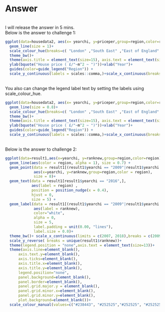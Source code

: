 # Answer
<br>
I will release the answer in 5 mins.
<br>
Below is the answer to challenge 1:

```r
ggplot(data=housedata2, aes(x= yearchi, y=priceper,group=region,color=region)) +geom_point(size=2)+
  geom_line(size = 1)+
  scale_colour_hue(breaks=c( "London" ,"South East" ,"East of England" ,"South West","West Midlands","Yorkshire and The Humber","East Midlands","North West","North East") )+
  theme_bw()+
  theme(axis.title = element_text(size=15), axis.text = element_text(size=13),strip.text = element_text(size=15),legend.text = element_text(size=11),legend.title = element_text(size=15))+
  ylab(bquote("House price ( £/"~m^2 ~ ")"))+xlab("Year")+
  guides(color=guide_legend("Region")) +
  scale_y_continuous(labels = scales::comma,)+scale_x_continuous(breaks =  c(2009,2010,2011,2012,2013,2014,2015,2016))
```
<br>
You also can change the legend label text by setting the labels using scale_colour_hue.
```r
ggplot(data=housedata2, aes(x= yearchi, y=priceper,group=region,color=region)) +geom_point(size=1.8)+
  geom_line(size = 0.8)+
  scale_colour_hue(breaks=c( "London" ,"South East" ,"East of England" ,"South West","West Midlands","Yorkshire and The Humber","East Midlands","North West","North East"),labels=c("LD","SE","EE","SW","WM","YH","EM","NW","NE") )+
  theme_bw()+
  theme(axis.title = element_text(size=15), axis.text = element_text(size=13),strip.text = element_text(size=15),legend.text = element_text(size=11),legend.title = element_text(size=15))+
  ylab(bquote("House price ( £/"~m^2 ~ ")"))+xlab("Year")+
  guides(color=guide_legend("Region")) +
  scale_y_continuous(labels = scales::comma,)+scale_x_continuous(breaks = c(2009,2010,2011,2012,2013,2014,2015,2016))
```
<br>
Below is the answer to challenge 2:
```r
ggplot(data=result1,aes(x=yearchi, y=ranknew,group=region,color=region))+
  geom_line(aes(color = region, alpha = 1), size = 0.7) +
  geom_point(data = result1[(result1$yearchi == "2009"|result1$yearchi == "2016"),],
             aes(x=yearchi, y=ranknew,group=region,color = region),
             size = 8)+
  geom_text(data = result1[result1$yearchi == "2016",], 
            aes(label = region) , 
            position = position_nudge(x = 0.4),
            hjust = 0,
            size = 5) +
  geom_label(data = result1[(result1$yearchi == "2009"|result1$yearchi == "2016"),],
             aes(label = ranknew), 
             color="white",
             alpha = 0,
             size = 5,
             label.padding = unit(0.00, "lines"), 
             label.size = 0.0)+
  theme_bw()+ scale_x_continuous(limits = c(2007, 2018),breaks = c(2009,2010,2011,2012,2013,2014,2015,2016))+
  scale_y_reverse( breaks = unique(result1$ranknew))+
  theme(legend.position = "none",axis.text = element_text(size=13))+
  theme(axis.line=element_blank(),
      axis.text.y=element_blank(),
      axis.ticks=element_blank(),
      axis.title.x=element_blank(),
      axis.title.y=element_blank(),
      legend.position="none",
      panel.background=element_blank(),
      panel.border=element_blank(),
      panel.grid.major.y = element_blank(),
      panel.grid.minor.x=element_blank(),
      panel.grid.minor.y=element_blank(),
      plot.background=element_blank())+
  scale_colour_manual(values=c("#238443", "#252525","#252525", "#252525","#d95f0e", "#252525","#252525", "#252525","#d95f0e"))  
  
```

